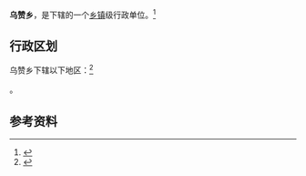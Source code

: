 {{中国乡级行政区|65/40/28/203/000}}

'''乌赞乡'''，是{{PRC admin/fullname|65/40/28/203/000|3}}下辖的一个[[乡镇|乡镇]]级行政单位。<ref>{{PRC admin/ref sgc|{{PRC admin/parent|65/40/28/203/000}}}}</ref>

== 行政区划 ==

乌赞乡下辖以下地区：<ref>{{PRC admin/ref sgc|65/40/28/203/000}}</ref>

{{PRC admin/children|65/40/28/203/000}}。

== 参考资料 ==

{{reflist}}

{{行政区划小作品}}
{{PRC admin/navcat|65/40/28/203/000}}